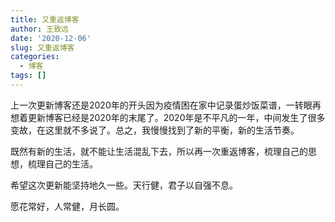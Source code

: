 ```yaml
---
title: 又重返博客
author: 王致远
date: '2020-12-06'
slug: 又重返博客
categories:
  - 博客
tags: []
---
```


上一次更新博客还是2020年的开头因为疫情困在家中记录蛋炒饭菜谱，一转眼再想着更新博客已经是2020年的末尾了。2020年是不平凡的一年，中间发生了很多变故，在这里就不多说了。总之，我慢慢找到了新的平衡，新的生活节奏。

既然有新的生活，就不能让生活混乱下去，所以再一次重返博客，梳理自己的思想，梳理自己的生活。

希望这次更新能坚持地久一些。天行健，君子以自强不息。

愿花常好，人常健，月长圆。